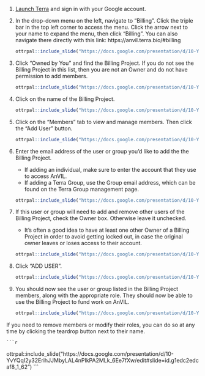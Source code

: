 1. [Launch Terra](https://anvil.terra.bio/#workspaces) and sign in with your Google account.

1. In the drop-down menu on the left, navigate to "Billing". Click the triple bar in the top left corner to access the menu. Click the arrow next to your name to expand the menu, then click "Billing".  You can also navigate there directly with this link: https://anvil.terra.bio/#billing

    ```r
ottrpal::include_slide("https://docs.google.com/presentation/d/10-YvYQqI2y32ErihJJMbyLAL4nPIkPA2MLk_6Ee7fXw/edit#slide=id.g116f8d759be_0_2")
    ```

1. Click “Owned by You” and find the Billing Project.  If you do not see the Billing Project in this list, then you are not an Owner and do not have permission to add members.

    ```r
ottrpal::include_slide("https://docs.google.com/presentation/d/10-YvYQqI2y32ErihJJMbyLAL4nPIkPA2MLk_6Ee7fXw/edit#slide=id.g116f8d759be_0_149")
    ```

1. Click on the name of the Billing Project.

    ```r
ottrpal::include_slide("https://docs.google.com/presentation/d/10-YvYQqI2y32ErihJJMbyLAL4nPIkPA2MLk_6Ee7fXw/edit#slide=id.g1edc2edcaf8_1_29")
    ```

1. Click on the “Members” tab to view and manage members.  Then click the “Add User” button.

    ```r
ottrpal::include_slide("https://docs.google.com/presentation/d/10-YvYQqI2y32ErihJJMbyLAL4nPIkPA2MLk_6Ee7fXw/edit#slide=id.g1edc2edcaf8_1_14")
    ```
    
1. Enter the email address of the user or group you’d like to add the the Billing Project.
    - If adding an individual, make sure to enter the account that they use to access AnVIL.
    - If adding a Terra Group, use the Group email address, which can be found on the Terra Group management page.

    ```r
ottrpal::include_slide("https://docs.google.com/presentation/d/10-YvYQqI2y32ErihJJMbyLAL4nPIkPA2MLk_6Ee7fXw/edit#slide=id.g1edc2edcaf8_1_36")
    ```

1. If this user or group will need to add and remove other users of the Billing Project, check the Owner box.  Otherwise leave it unchecked.
    - It’s often a good idea to have at least one other Owner of a Billing Project in order to avoid getting locked out, in case the original owner leaves or loses access to their account.

    ```r
ottrpal::include_slide("https://docs.google.com/presentation/d/10-YvYQqI2y32ErihJJMbyLAL4nPIkPA2MLk_6Ee7fXw/edit#slide=id.g1edc2edcaf8_1_42")
    ```

1. Click “ADD USER”.

    ```r
ottrpal::include_slide("https://docs.google.com/presentation/d/10-YvYQqI2y32ErihJJMbyLAL4nPIkPA2MLk_6Ee7fXw/edit#slide=id.g1edc2edcaf8_1_48")
    ```

1.  You should now see the user or group listed in the Billing Project members, along with the appropriate role.  They should now be able to use the Billing Project to fund work on AnVIL.

    ```r
ottrpal::include_slide("https://docs.google.com/presentation/d/10-YvYQqI2y32ErihJJMbyLAL4nPIkPA2MLk_6Ee7fXw/edit#slide=id.g1edc2edcaf8_1_55")
    ```
    
If you need to remove members or modify their roles, you can do so at any time by clicking the teardrop button next to their name.

    ```r
ottrpal::include_slide("https://docs.google.com/presentation/d/10-YvYQqI2y32ErihJJMbyLAL4nPIkPA2MLk_6Ee7fXw/edit#slide=id.g1edc2edcaf8_1_62")
    ```


